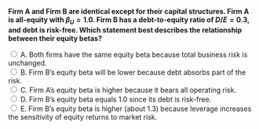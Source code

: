 ::: {.question-block}

<form onsubmit="event.preventDefault(); checkAnswer('module7_mcq_q78')" data-correct-answer="E">
<strong style="display: block;">Firm A and Firm B are identical except for their capital structures. Firm A is all-equity with $\beta_U = 1.0$. Firm B has a debt-to-equity ratio of $D/E = 0.3$, and debt is risk-free. Which statement best describes the relationship between their equity betas?</strong>

<label><input type="radio" name="module7_mcq_q78" value="A"> A. Both firms have the same equity beta because total business risk is unchanged.</label><br>
<label><input type="radio" name="module7_mcq_q78" value="B"> B. Firm B’s equity beta will be lower because debt absorbs part of the risk.</label><br>
<label><input type="radio" name="module7_mcq_q78" value="C"> C. Firm A’s equity beta is higher because it bears all operating risk.</label><br>
<label><input type="radio" name="module7_mcq_q78" value="D"> D. Firm B’s equity beta equals 1.0 since its debt is risk-free.</label><br>
<label><input type="radio" name="module7_mcq_q78" value="E"> E. Firm B’s equity beta is higher (about 1.3) because leverage increases the sensitivity of equity returns to market risk.</label><br>
</form>

<div id="feedback-module7_mcq_q78" class="feedback" data-status="" style="display:none;">
✅ Correct: E. With no taxes and risk-free debt, financial leverage increases the volatility of equity returns even though total business risk is unchanged.  
According to Modigliani–Miller Proposition II, $\beta_E = \beta_U(1 + \frac{D}{E}) = 1.0(1 + 0.3) = 1.3$.  
Thus, Firm B’s equity is riskier than Firm A’s because leverage amplifies systematic risk for shareholders.
</div>

:::
